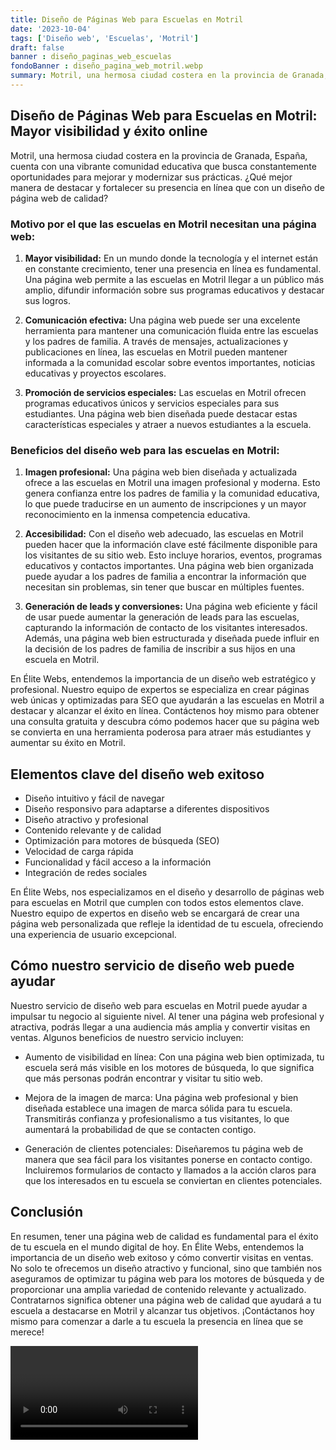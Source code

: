 ```yaml
---
title: Diseño de Páginas Web para Escuelas en Motril
date: '2023-10-04'
tags: ['Diseño web', 'Escuelas', 'Motril']
draft: false
banner : diseño_paginas_web_escuelas
fondoBanner : diseño_pagina_web_motril.webp
summary: Motril, una hermosa ciudad costera en la provincia de Granada, España, cuenta con una vibrante comunidad educativa que busca constantemente oportunidades para mejorar y modernizar sus prácticas. ¿Qué mejor manera de destacar y fortalecer su presencia en línea que con un diseño de página web de calidad?
---
```


## Diseño de Páginas Web para Escuelas en Motril: Mayor visibilidad y éxito online

Motril, una hermosa ciudad costera en la provincia de Granada, España, cuenta con una vibrante comunidad educativa que busca constantemente oportunidades para mejorar y modernizar sus prácticas. ¿Qué mejor manera de destacar y fortalecer su presencia en línea que con un diseño de página web de calidad?

### Motivo por el que las escuelas en Motril necesitan una página web:

1. **Mayor visibilidad:** En un mundo donde la tecnología y el internet están en constante crecimiento, tener una presencia en línea es fundamental. Una página web permite a las escuelas en Motril llegar a un público más amplio, difundir información sobre sus programas educativos y destacar sus logros.

2. **Comunicación efectiva:** Una página web puede ser una excelente herramienta para mantener una comunicación fluida entre las escuelas y los padres de familia. A través de mensajes, actualizaciones y publicaciones en línea, las escuelas en Motril pueden mantener informada a la comunidad escolar sobre eventos importantes, noticias educativas y proyectos escolares.

3. **Promoción de servicios especiales:** Las escuelas en Motril ofrecen programas educativos únicos y servicios especiales para sus estudiantes. Una página web bien diseñada puede destacar estas características especiales y atraer a nuevos estudiantes a la escuela.

### Beneficios del diseño web para las escuelas en Motril:

1. **Imagen profesional:** Una página web bien diseñada y actualizada ofrece a las escuelas en Motril una imagen profesional y moderna. Esto genera confianza entre los padres de familia y la comunidad educativa, lo que puede traducirse en un aumento de inscripciones y un mayor reconocimiento en la inmensa competencia educativa.

2. **Accesibilidad:** Con el diseño web adecuado, las escuelas en Motril pueden hacer que la información clave esté fácilmente disponible para los visitantes de su sitio web. Esto incluye horarios, eventos, programas educativos y contactos importantes. Una página web bien organizada puede ayudar a los padres de familia a encontrar la información que necesitan sin problemas, sin tener que buscar en múltiples fuentes.

3. **Generación de leads y conversiones:** Una página web eficiente y fácil de usar puede aumentar la generación de leads para las escuelas, capturando la información de contacto de los visitantes interesados. Además, una página web bien estructurada y diseñada puede influir en la decisión de los padres de familia de inscribir a sus hijos en una escuela en Motril.

En Élite Webs, entendemos la importancia de un diseño web estratégico y profesional. Nuestro equipo de expertos se especializa en crear páginas web únicas y optimizadas para SEO que ayudarán a las escuelas en Motril a destacar y alcanzar el éxito en línea. Contáctenos hoy mismo para obtener una consulta gratuita y descubra cómo podemos hacer que su página web se convierta en una herramienta poderosa para atraer más estudiantes y aumentar su éxito en Motril.

<GifSeo />

<Cta />

## Elementos clave del diseño web exitoso

- Diseño intuitivo y fácil de navegar
- Diseño responsivo para adaptarse a diferentes dispositivos
- Diseño atractivo y profesional
- Contenido relevante y de calidad
- Optimización para motores de búsqueda (SEO)
- Velocidad de carga rápida
- Funcionalidad y fácil acceso a la información
- Integración de redes sociales

En Élite Webs, nos especializamos en el diseño y desarrollo de páginas web para escuelas en Motril que cumplen con todos estos elementos clave. Nuestro equipo de expertos en diseño web se encargará de crear una página web personalizada que refleje la identidad de tu escuela, ofreciendo una experiencia de usuario excepcional.

## Cómo nuestro servicio de diseño web puede ayudar

Nuestro servicio de diseño web para escuelas en Motril puede ayudar a impulsar tu negocio al siguiente nivel. Al tener una página web profesional y atractiva, podrás llegar a una audiencia más amplia y convertir visitas en ventas. Algunos beneficios de nuestro servicio incluyen:

- Aumento de visibilidad en línea: Con una página web bien optimizada, tu escuela será más visible en los motores de búsqueda, lo que significa que más personas podrán encontrar y visitar tu sitio web.

- Mejora de la imagen de marca: Una página web profesional y bien diseñada establece una imagen de marca sólida para tu escuela. Transmitirás confianza y profesionalismo a tus visitantes, lo que aumentará la probabilidad de que se contacten contigo.

- Generación de clientes potenciales: Diseñaremos tu página web de manera que sea fácil para los visitantes ponerse en contacto contigo. Incluiremos formularios de contacto y llamados a la acción claros para que los interesados en tu escuela se conviertan en clientes potenciales.

## Conclusión

En resumen, tener una página web de calidad es fundamental para el éxito de tu escuela en el mundo digital de hoy. En Élite Webs, entendemos la importancia de un diseño web exitoso y cómo convertir visitas en ventas. No solo te ofrecemos un diseño atractivo y funcional, sino que también nos aseguramos de optimizar tu página web para los motores de búsqueda y de proporcionar una amplia variedad de contenido relevante y actualizado. Contratarnos significa obtener una página web de calidad que ayudará a tu escuela a destacarse en Motril y alcanzar tus objetivos. ¡Contáctanos hoy mismo para comenzar a darle a tu escuela la presencia en línea que se merece!

<Video />

<CtaBot job='Escuelas' city='Motril'/>

<Gmaps query='Motril+españa+maps' />
